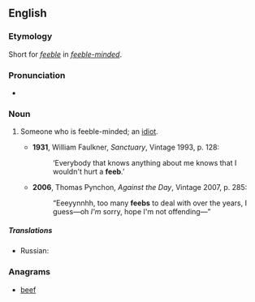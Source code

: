 ==English==

===Etymology===
Short for ''[[feeble]]'' in ''[[feeble-minded]]''.

===Pronunciation===
* {{IPA|/fiːb/|lang=en}}

===Noun===
{{en-noun}}

# {{context|US|slang|lang=en}} Someone who is feeble-minded; an [[idiot]].
#* '''1931''', William Faulkner, ''Sanctuary'', Vintage 1993, p. 128:
#*:‘Everybody that knows anything about me knows that I wouldn't hurt a '''feeb'''.’
#* '''2006''', Thomas Pynchon, ''Against the Day'', Vintage 2007, p. 285:
#*: “Eeeyynnhh, too many '''feebs''' to deal with over the years, I guess—oh ''I'm'' sorry, hope I'm not offending—”

=====Translations=====
{{trans-top|Someone who is feeble-minded; an idiot}}
* Russian: {{t+|ru|кретин|m}}
{{trans-mid}}
{{trans-bottom}}

===Anagrams===
* [[beef#English|beef]]